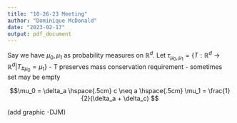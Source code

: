 ```yaml
---
title: "10-26-23 Meeting"
author: "Dominique McDonald"
date: "2023-02-17"
output: pdf_document
---
```



\underline{Theorem}
Say we have $\mu_0 , \mu_1$ as probability measures on $\mathbb{R}^d$. Let $\tau_{\mu_0 , \mu_1} = \{ T: \mathbb{R}^d \rightarrow \mathbb{R}^d |T_{\#\mu_0} = \mu_1 \}$
- T preserves mass conservation requirement 
- sometimes set may be empty

$$\mu_0 = \delta_a \hspace{.5cm} c \neq a \hspace{.5cm} \mu_1 = \frac{1}{2}(\delta_a + \delta_c) $$

(add graphic -DJM)

